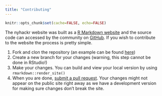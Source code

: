 ```yaml
---
title: "Contributing"
---
```


```r
knitr::opts_chunk$set(cache=FALSE, echo=FALSE)
```

The nyhackr website was built as a [R Markdown website](http://rmarkdown.rstudio.com/rmarkdown_websites.html) and the source code can accessed by the community on [GitHub](https://github.com/nyhackr/nyhackr). If you wish to contribute to the website the process is pretty simple.

1. Fork and clon the repository (an example can be found [here](https://help.github.com/articles/fork-a-repo/))
2. Create a new branch for your changes (warning, this step cannot be done in RStudio!)
3. Make your changes. You can build and view your local version by using `rmarkdown::render_site()`
4. When you are done, [submit a pull request](https://help.github.com/articles/about-pull-requests/). Your changes might not appear on the public site right away as we have a development version for making sure changes don't break the site.
